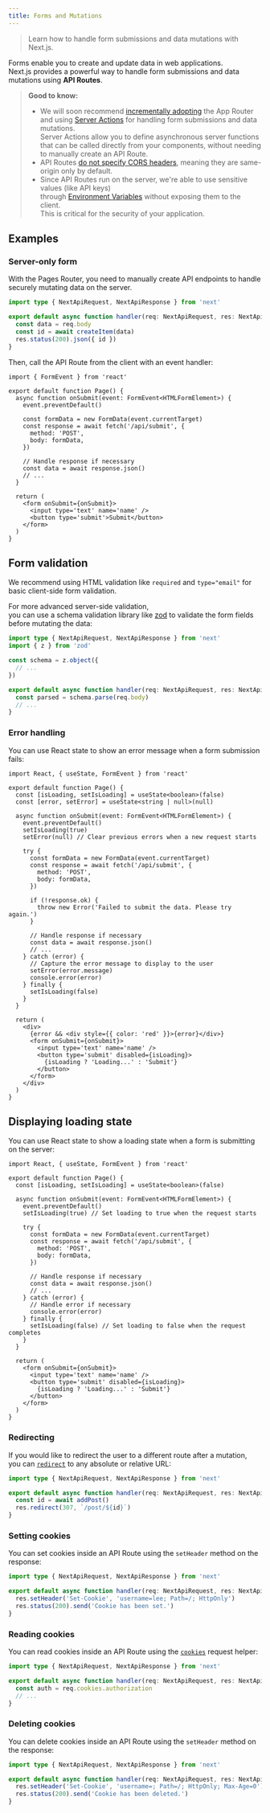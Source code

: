 ```yaml
---
title: Forms and Mutations
---
```


> Learn how to handle form submissions and data mutations with Next.js.

Forms enable you to create and update data in web applications.  
Next.js provides a powerful way to handle form submissions and data mutations using **API Routes**.

> **Good to know:**
>
> - We will soon recommend [incrementally adopting](/next-page/building-your-application/upgrading/app-router-migration) the App Router  
>   and using [Server Actions](/next-page/building-your-application/data-fetching/server-actions-and-mutations) for handling form submissions and data mutations.  
>   Server Actions allow you to define asynchronous server functions that can be called directly from your components, without needing to manually create an API Route.
> - API Routes [do not specify CORS headers](https://developer.mozilla.org/docs/Web/HTTP/CORS), meaning they are same-origin only by default.
> - Since API Routes run on the server, we're able to use sensitive values (like API keys)  
>   through [Environment Variables](/next-page/building-your-application/configuring/environment-variables) without exposing them to the client.  
>   This is critical for the security of your application.

## Examples

### Server-only form

With the Pages Router, you need to manually create API endpoints to handle securely mutating data on the server.

```ts filename="pages/api/submit.ts"
import type { NextApiRequest, NextApiResponse } from 'next'

export default async function handler(req: NextApiRequest, res: NextApiResponse) {
  const data = req.body
  const id = await createItem(data)
  res.status(200).json({ id })
}
```

Then, call the API Route from the client with an event handler:

```tsx filename="pages/index.tsx"
import { FormEvent } from 'react'

export default function Page() {
  async function onSubmit(event: FormEvent<HTMLFormElement>) {
    event.preventDefault()

    const formData = new FormData(event.currentTarget)
    const response = await fetch('/api/submit', {
      method: 'POST',
      body: formData,
    })

    // Handle response if necessary
    const data = await response.json()
    // ...
  }

  return (
    <form onSubmit={onSubmit}>
      <input type='text' name='name' />
      <button type='submit'>Submit</button>
    </form>
  )
}
```

## Form validation

We recommend using HTML validation like `required` and `type="email"` for basic client-side form validation.

For more advanced server-side validation,  
you can use a schema validation library like [zod](https://zod.dev/) to validate the form fields before mutating the data:

```ts filename="pages/api/submit.ts"
import type { NextApiRequest, NextApiResponse } from 'next'
import { z } from 'zod'

const schema = z.object({
  // ...
})

export default async function handler(req: NextApiRequest, res: NextApiResponse) {
  const parsed = schema.parse(req.body)
  // ...
}
```

### Error handling

You can use React state to show an error message when a form submission fails:

```tsx filename="pages/index.tsx"
import React, { useState, FormEvent } from 'react'

export default function Page() {
  const [isLoading, setIsLoading] = useState<boolean>(false)
  const [error, setError] = useState<string | null>(null)

  async function onSubmit(event: FormEvent<HTMLFormElement>) {
    event.preventDefault()
    setIsLoading(true)
    setError(null) // Clear previous errors when a new request starts

    try {
      const formData = new FormData(event.currentTarget)
      const response = await fetch('/api/submit', {
        method: 'POST',
        body: formData,
      })

      if (!response.ok) {
        throw new Error('Failed to submit the data. Please try again.')
      }

      // Handle response if necessary
      const data = await response.json()
      // ...
    } catch (error) {
      // Capture the error message to display to the user
      setError(error.message)
      console.error(error)
    } finally {
      setIsLoading(false)
    }
  }

  return (
    <div>
      {error && <div style={{ color: 'red' }}>{error}</div>}
      <form onSubmit={onSubmit}>
        <input type='text' name='name' />
        <button type='submit' disabled={isLoading}>
          {isLoading ? 'Loading...' : 'Submit'}
        </button>
      </form>
    </div>
  )
}
```

## Displaying loading state

You can use React state to show a loading state when a form is submitting on the server:

```tsx filename="pages/index.tsx"
import React, { useState, FormEvent } from 'react'

export default function Page() {
  const [isLoading, setIsLoading] = useState<boolean>(false)

  async function onSubmit(event: FormEvent<HTMLFormElement>) {
    event.preventDefault()
    setIsLoading(true) // Set loading to true when the request starts

    try {
      const formData = new FormData(event.currentTarget)
      const response = await fetch('/api/submit', {
        method: 'POST',
        body: formData,
      })

      // Handle response if necessary
      const data = await response.json()
      // ...
    } catch (error) {
      // Handle error if necessary
      console.error(error)
    } finally {
      setIsLoading(false) // Set loading to false when the request completes
    }
  }

  return (
    <form onSubmit={onSubmit}>
      <input type='text' name='name' />
      <button type='submit' disabled={isLoading}>
        {isLoading ? 'Loading...' : 'Submit'}
      </button>
    </form>
  )
}
```

### Redirecting

If you would like to redirect the user to a different route after a mutation,  
you can [`redirect`](/next-page/building-your-application/routing/api-routes#response-helpers) to any absolute or relative URL:

```ts filename="pages/api/submit.ts"
import type { NextApiRequest, NextApiResponse } from 'next'

export default async function handler(req: NextApiRequest, res: NextApiResponse) {
  const id = await addPost()
  res.redirect(307, `/post/${id}`)
}
```

### Setting cookies

You can set cookies inside an API Route using the `setHeader` method on the response:

```ts filename="pages/api/cookie.ts"
import type { NextApiRequest, NextApiResponse } from 'next'

export default async function handler(req: NextApiRequest, res: NextApiResponse) {
  res.setHeader('Set-Cookie', 'username=lee; Path=/; HttpOnly')
  res.status(200).send('Cookie has been set.')
}
```

### Reading cookies

You can read cookies inside an API Route using the [`cookies`](/next-page/building-your-application/routing/api-routes#request-helpers) request helper:

```ts filename="pages/api/cookie.ts"
import type { NextApiRequest, NextApiResponse } from 'next'

export default async function handler(req: NextApiRequest, res: NextApiResponse) {
  const auth = req.cookies.authorization
  // ...
}
```

### Deleting cookies

You can delete cookies inside an API Route using the `setHeader` method on the response:

```ts filename="pages/api/cookie.ts"
import type { NextApiRequest, NextApiResponse } from 'next'

export default async function handler(req: NextApiRequest, res: NextApiResponse) {
  res.setHeader('Set-Cookie', 'username=; Path=/; HttpOnly; Max-Age=0')
  res.status(200).send('Cookie has been deleted.')
}
```
